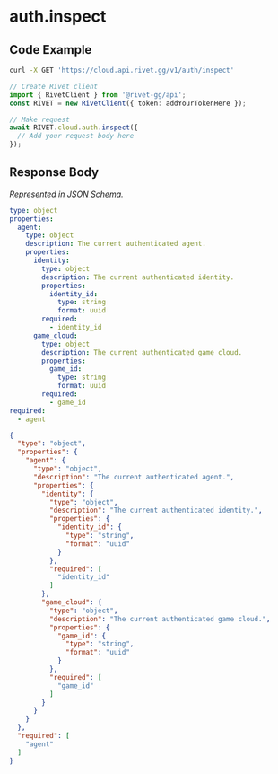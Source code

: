 
# auth.inspect

## Code Example

<CodeGroup title='Request' tag='GET' label='https://cloud.api.rivet.gg/v1/auth/inspect'>

```bash {{ title: 'cURL' }}
curl -X GET 'https://cloud.api.rivet.gg/v1/auth/inspect'
```

```ts
// Create Rivet client
import { RivetClient } from '@rivet-gg/api';
const RIVET = new RivetClient({ token: addYourTokenHere });

// Make request
await RIVET.cloud.auth.inspect({
  // Add your request body here
});
```

</CodeGroup>


## Response Body

_Represented in [JSON Schema](https://json-schema.org/)._

<CodeGroup title='Response'>

```yaml
type: object
properties:
  agent:
    type: object
    description: The current authenticated agent.
    properties:
      identity:
        type: object
        description: The current authenticated identity.
        properties:
          identity_id:
            type: string
            format: uuid
        required:
          - identity_id
      game_cloud:
        type: object
        description: The current authenticated game cloud.
        properties:
          game_id:
            type: string
            format: uuid
        required:
          - game_id
required:
  - agent

```

```json
{
  "type": "object",
  "properties": {
    "agent": {
      "type": "object",
      "description": "The current authenticated agent.",
      "properties": {
        "identity": {
          "type": "object",
          "description": "The current authenticated identity.",
          "properties": {
            "identity_id": {
              "type": "string",
              "format": "uuid"
            }
          },
          "required": [
            "identity_id"
          ]
        },
        "game_cloud": {
          "type": "object",
          "description": "The current authenticated game cloud.",
          "properties": {
            "game_id": {
              "type": "string",
              "format": "uuid"
            }
          },
          "required": [
            "game_id"
          ]
        }
      }
    }
  },
  "required": [
    "agent"
  ]
}
```

</CodeGroup>

